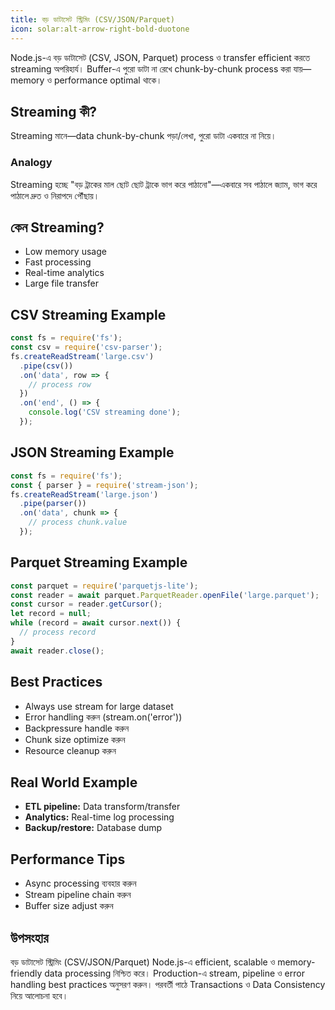 ```yaml
---
title: বড় ডাটাসেট স্ট্রিমিং (CSV/JSON/Parquet)
icon: solar:alt-arrow-right-bold-duotone
---
```


Node.js-এ বড় ডাটাসেট (CSV, JSON, Parquet) process ও transfer efficient করতে streaming অপরিহার্য। Buffer-এ পুরো ডাটা না রেখে chunk-by-chunk process করা যায়—memory ও performance optimal থাকে।

## Streaming কী?

Streaming মানে—data chunk-by-chunk পড়া/লেখা, পুরো ডাটা একবারে না নিয়ে।

### Analogy
Streaming হচ্ছে "বড় ট্রাকের মাল ছোট ছোট ট্রাকে ভাগ করে পাঠানো"—একবারে সব পাঠালে জ্যাম, ভাগ করে পাঠালে দ্রুত ও নিরাপদে পৌঁছায়।

## কেন Streaming?
- Low memory usage
- Fast processing
- Real-time analytics
- Large file transfer

## CSV Streaming Example
```js
const fs = require('fs');
const csv = require('csv-parser');
fs.createReadStream('large.csv')
  .pipe(csv())
  .on('data', row => {
    // process row
  })
  .on('end', () => {
    console.log('CSV streaming done');
  });
```

## JSON Streaming Example
```js
const fs = require('fs');
const { parser } = require('stream-json');
fs.createReadStream('large.json')
  .pipe(parser())
  .on('data', chunk => {
    // process chunk.value
  });
```

## Parquet Streaming Example
```js
const parquet = require('parquetjs-lite');
const reader = await parquet.ParquetReader.openFile('large.parquet');
const cursor = reader.getCursor();
let record = null;
while (record = await cursor.next()) {
  // process record
}
await reader.close();
```

## Best Practices
- Always use stream for large dataset
- Error handling করুন (stream.on('error'))
- Backpressure handle করুন
- Chunk size optimize করুন
- Resource cleanup করুন

## Real World Example
- **ETL pipeline:** Data transform/transfer
- **Analytics:** Real-time log processing
- **Backup/restore:** Database dump

## Performance Tips
- Async processing ব্যবহার করুন
- Stream pipeline chain করুন
- Buffer size adjust করুন

## উপসংহার

বড় ডাটাসেট স্ট্রিমিং (CSV/JSON/Parquet) Node.js-এ efficient, scalable ও memory-friendly data processing নিশ্চিত করে। Production-এ stream, pipeline ও error handling best practices অনুসরণ করুন। পরবর্তী পাঠে Transactions ও Data Consistency নিয়ে আলোচনা হবে।

